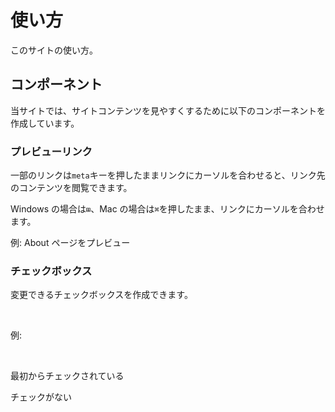 # 使い方

このサイトの使い方。

## コンポーネント

当サイトでは、サイトコンテンツを見やすくするために以下のコンポーネントを作成しています。

### プレビューリンク

一部のリンクは`meta`キーを押したままリンクにカーソルを合わせると、リンク先のコンテンツを閲覧できます。

Windows の場合は`⊞`、Mac の場合は`⌘`を押したまま、リンクにカーソルを合わせます。


例: <PreviewLink href="/about">About ページ</PreviewLink>をプレビュー

### チェックボックス

変更できるチェックボックスを作成できます。

<br />

例:

<br />

<Checkbox checked={true}>最初からチェックされている</Checkbox>

<Checkbox>チェックがない</Checkbox>
